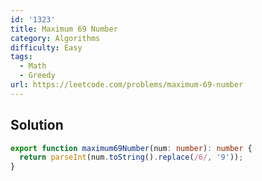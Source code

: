 ```yaml
---
id: '1323'
title: Maximum 69 Number
category: Algorithms
difficulty: Easy
tags:
  - Math
  - Greedy
url: https://leetcode.com/problems/maximum-69-number
---
```


## Solution

```typescript filename="solution.ts" copy
export function maximum69Number(num: number): number {
  return parseInt(num.toString().replace(/6/, '9'));
}
```
